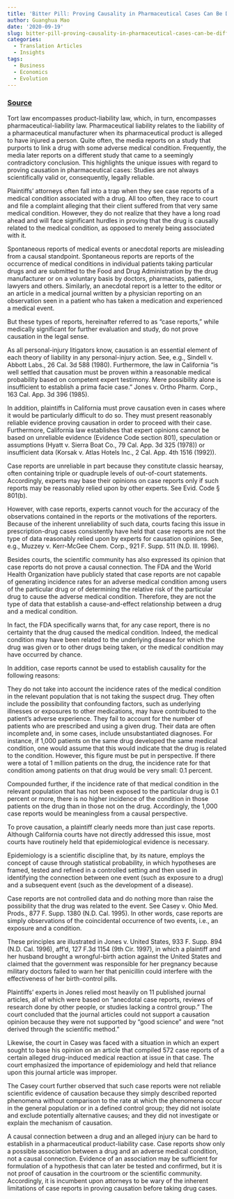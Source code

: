 ```yaml
---
title: 'Bitter Pill: Proving Causality in Pharmaceutical Cases Can Be Difficult'
author: Guanghua Mao
date: '2020-09-19'
slug: bitter-pill-proving-causality-in-pharmaceutical-cases-can-be-difficult
categories:
  - Translation Articles
  - Insights
tags:
  - Business
  - Economics
  - Evolution
---
```


### [Source](https://www.reedsmith.com/en/perspectives/2001/12/bitter-pill--proving-causality-in-pharmaceutical-c)



Tort law encompasses product-liability law, which, in turn, encompasses pharmaceutical-liability law. Pharmaceutical liability relates to the liability of a pharmaceutical manufacturer when its pharmaceutical product is alleged to have injured a person.
Quite often, the media reports on a study that purports to link a drug with some adverse medical condition. Frequently, the media later reports on a different study that came to a seemingly contradictory conclusion. This highlights the unique issues with regard to proving causation in pharmaceutical cases: Studies are not always scientifically valid or, consequently, legally reliable.

Plaintiffs' attorneys often fall into a trap when they see case reports of a medical condition associated with a drug. All too often, they race to court and file a complaint alleging that their client suffered from that very same medical condition. However, they do not realize that they have a long road ahead and will face significant hurdles in proving that the drug is causally related to the medical condition, as opposed to merely being associated with it.

Spontaneous reports of medical events or anecdotal reports are misleading from a causal standpoint. Spontaneous reports are reports of the occurrence of medical conditions in individual patients taking particular drugs and are submitted to the Food and Drug Administration by the drug manufacturer or on a voluntary basis by doctors, pharmacists, patients, lawyers and others. Similarly, an anecdotal report is a letter to the editor or an article in a medical journal written by a physician reporting on an observation seen in a patient who has taken a medication and experienced a medical event.

But these types of reports, hereinafter referred to as "case reports," while medically significant for further evaluation and study, do not prove causation in the legal sense.

As all personal-injury litigators know, causation is an essential element of each theory of liability in any personal-injury action. See, e.g., Sindell v. Abbott Labs., 26 Cal. 3d 588 (1980). Furthermore, the law in California "is well settled that causation must be proven within a reasonable medical probability based on competent expert testimony. Mere possibility alone is insufficient to establish a prima facie case." Jones v. Ortho Pharm. Corp., 163 Cal. App. 3d 396 (1985).

In addition, plaintiffs in California must prove causation even in cases where it would be particularly difficult to do so. They must present reasonably reliable evidence proving causation in order to proceed with their case. Furthermore, California law establishes that expert opinions cannot be based on unreliable evidence (Evidence Code section 801), speculation or assumptions (Hyatt v. Sierra Boat Co., 79 Cal. App. 3d 325 (1978)) or insufficient data (Korsak v. Atlas Hotels Inc., 2 Cal. App. 4th 1516 (1992)).

Case reports are unreliable in part because they constitute classic hearsay, often containing triple or quadruple levels of out-of-court statements. Accordingly, experts may base their opinions on case reports only if such reports may be reasonably relied upon by other experts. See Evid. Code § 801(b).

However, with case reports, experts cannot vouch for the accuracy of the observations contained in the reports or the motivations of the reporters. Because of the inherent unreliability of such data, courts facing this issue in prescription-drug cases consistently have held that case reports are not the type of data reasonably relied upon by experts for causation opinions. See, e.g., Muzzey v. Kerr-McGee Chem. Corp., 921 F. Supp. 511 (N.D. Ill. 1996).

Besides courts, the scientific community has also expressed its opinion that case reports do not prove a causal connection. The FDA and the World Health Organization have publicly stated that case reports are not capable of generating incidence rates for an adverse medical condition among users of the particular drug or of determining the relative risk of the particular drug to cause the adverse medical condition. Therefore, they are not the type of data that establish a cause-and-effect relationship between a drug and a medical condition.

In fact, the FDA specifically warns that, for any case report, there is no certainty that the drug caused the medical condition. Indeed, the medical condition may have been related to the underlying disease for which the drug was given or to other drugs being taken, or the medical condition may have occurred by chance.

In addition, case reports cannot be used to establish causality for the following reasons:

They do not take into account the incidence rates of the medical condition in the relevant population that is not taking the suspect drug.
They often include the possibility that confounding factors, such as underlying illnesses or exposures to other medications, may have contributed to the patient's adverse experience.
They fail to account for the number of patients who are prescribed and using a given drug.
Their data are often incomplete and, in some cases, include unsubstantiated diagnoses.
For instance, if 1,000 patients on the same drug developed the same medical condition, one would assume that this would indicate that the drug is related to the condition. However, this figure must be put in perspective. If there were a total of 1 million patients on the drug, the incidence rate for that condition among patients on that drug would be very small: 0.1 percent.

Compounded further, if the incidence rate of that medical condition in the relevant population that has not been exposed to the particular drug is 0.1 percent or more, there is no higher incidence of the condition in those patients on the drug than in those not on the drug. Accordingly, the 1,000 case reports would be meaningless from a causal perspective.

To prove causation, a plaintiff clearly needs more than just case reports. Although California courts have not directly addressed this issue, most courts have routinely held that epidemiological evidence is necessary.

Epidemiology is a scientific discipline that, by its nature, employs the concept of cause through statistical probability, in which hypotheses are framed, tested and refined in a controlled setting and then used in identifying the connection between one event (such as exposure to a drug) and a subsequent event (such as the development of a disease).

Case reports are not controlled data and do nothing more than raise the possibility that the drug was related to the event. See Casey v. Ohio Med. Prods., 877 F. Supp. 1380 (N.D. Cal. 1995). In other words, case reports are simply observations of the coincidental occurrence of two events, i.e., an exposure and a condition.

These principles are illustrated in Jones v. United States, 933 F. Supp. 894 (N.D. Cal. 1996), aff'd, 127 F.3d 1154 (9th Cir. 1997), in which a plaintiff and her husband brought a wrongful-birth action against the United States and claimed that the government was responsible for her pregnancy because military doctors failed to warn her that penicillin could interfere with the effectiveness of her birth-control pills.

Plaintiffs' experts in Jones relied most heavily on 11 published journal articles, all of which were based on "anecdotal case reports, reviews of research done by other people, or studies lacking a control group." The court concluded that the journal articles could not support a causation opinion because they were not supported by "good science" and were "not derived through the scientific method."

Likewise, the court in Casey was faced with a situation in which an expert sought to base his opinion on an article that compiled 572 case reports of a certain alleged drug-induced medical reaction at issue in that case. The court emphasized the importance of epidemiology and held that reliance upon this journal article was improper.

The Casey court further observed that such case reports were not reliable scientific evidence of causation because they simply described reported phenomena without comparison to the rate at which the phenomena occur in the general population or in a defined control group; they did not isolate and exclude potentially alternative causes; and they did not investigate or explain the mechanism of causation.

A causal connection between a drug and an alleged injury can be hard to establish in a pharmaceutical product-liability case. Case reports show only a possible association between a drug and an adverse medical condition, not a causal connection. Evidence of an association may be sufficient for formulation of a hypothesis that can later be tested and confirmed, but it is not proof of causation in the courtroom or the scientific community. Accordingly, it is incumbent upon attorneys to be wary of the inherent limitations of case reports in proving causation before taking drug cases.